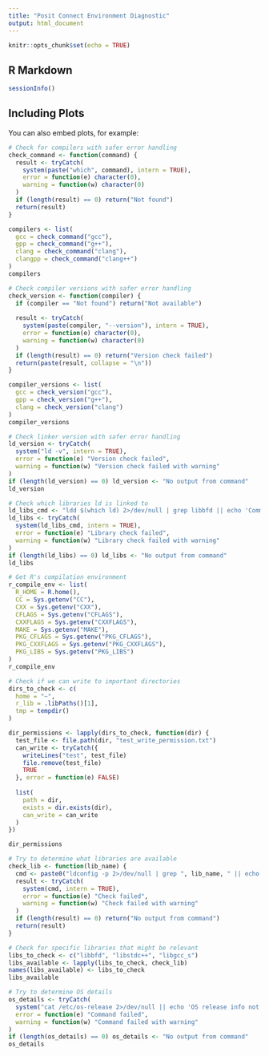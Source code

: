 ```yaml
---
title: "Posit Connect Environment Diagnostic"
output: html_document
---
```


```r
knitr::opts_chunk$set(echo = TRUE)
```

## R Markdown


```r
sessionInfo()
```

## Including Plots

You can also embed plots, for example:

```r
# Check for compilers with safer error handling
check_command <- function(command) {
  result <- tryCatch(
    system(paste("which", command), intern = TRUE),
    error = function(e) character(0),
    warning = function(w) character(0)
  )
  if (length(result) == 0) return("Not found")
  return(result)
}

compilers <- list(
  gcc = check_command("gcc"),
  gpp = check_command("g++"),
  clang = check_command("clang"),
  clangpp = check_command("clang++")
)
compilers

# Check compiler versions with safer error handling
check_version <- function(compiler) {
  if (compiler == "Not found") return("Not available")
  
  result <- tryCatch(
    system(paste(compiler, "--version"), intern = TRUE),
    error = function(e) character(0),
    warning = function(w) character(0)
  )
  if (length(result) == 0) return("Version check failed")
  return(paste(result, collapse = "\n"))
}

compiler_versions <- list(
  gcc = check_version("gcc"),
  gpp = check_version("g++"),
  clang = check_version("clang")
)
compiler_versions
```

```r
# Check linker version with safer error handling
ld_version <- tryCatch(
  system("ld -v", intern = TRUE),
  error = function(e) "Version check failed",
  warning = function(w) "Version check failed with warning"
)
if (length(ld_version) == 0) ld_version <- "No output from command"
ld_version

# Check which libraries ld is linked to
ld_libs_cmd <- "ldd $(which ld) 2>/dev/null | grep libbfd || echo 'Command failed'"
ld_libs <- tryCatch(
  system(ld_libs_cmd, intern = TRUE),
  error = function(e) "Library check failed",
  warning = function(w) "Library check failed with warning"
)
if (length(ld_libs) == 0) ld_libs <- "No output from command"
ld_libs
```

```r
# Get R's compilation environment
r_compile_env <- list(
  R_HOME = R.home(),
  CC = Sys.getenv("CC"),
  CXX = Sys.getenv("CXX"),
  CFLAGS = Sys.getenv("CFLAGS"),
  CXXFLAGS = Sys.getenv("CXXFLAGS"),
  MAKE = Sys.getenv("MAKE"),
  PKG_CFLAGS = Sys.getenv("PKG_CFLAGS"),
  PKG_CXXFLAGS = Sys.getenv("PKG_CXXFLAGS"),
  PKG_LIBS = Sys.getenv("PKG_LIBS")
)
r_compile_env
```

```r

# Check if we can write to important directories
dirs_to_check <- c(
  home = "~",
  r_lib = .libPaths()[1],
  tmp = tempdir()
)

dir_permissions <- lapply(dirs_to_check, function(dir) {
  test_file <- file.path(dir, "test_write_permission.txt")
  can_write <- tryCatch({
    writeLines("test", test_file)
    file.remove(test_file)
    TRUE
  }, error = function(e) FALSE)
  
  list(
    path = dir,
    exists = dir.exists(dir),
    can_write = can_write
  )
})

dir_permissions
```

```r
# Try to determine what libraries are available
check_lib <- function(lib_name) {
  cmd <- paste0("ldconfig -p 2>/dev/null | grep ", lib_name, " || echo 'Not found'")
  result <- tryCatch(
    system(cmd, intern = TRUE),
    error = function(e) "Check failed",
    warning = function(w) "Check failed with warning"
  )
  if (length(result) == 0) return("No output from command")
  return(result)
}

# Check for specific libraries that might be relevant
libs_to_check <- c("libbfd", "libstdc++", "libgcc_s")
libs_available <- lapply(libs_to_check, check_lib)
names(libs_available) <- libs_to_check
libs_available

# Try to determine OS details
os_details <- tryCatch(
  system("cat /etc/os-release 2>/dev/null || echo 'OS release info not available'", intern = TRUE),
  error = function(e) "Command failed",
  warning = function(w) "Command failed with warning"
)
if (length(os_details) == 0) os_details <- "No output from command"
os_details
```

